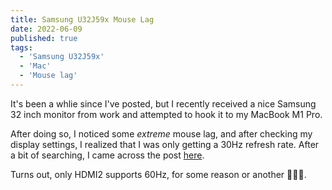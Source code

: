 ```yaml
---
title: Samsung U32J59x Mouse Lag
date: 2022-06-09
published: true
tags:
  - 'Samsung U32J59x'
  - 'Mac'
  - 'Mouse lag'
---
```


It's been a whlie since I've posted, but I recently received a nice Samsung 32 inch monitor from work and attempted to hook it to my MacBook M1 Pro.  

After doing so, I noticed some *extreme* mouse lag, and after checking my display settings, I realized that I was only getting a 30Hz refresh rate.  After a bit of searching, I came across the post [here](https://discussions.apple.com/thread/253620760).

Turns out, only HDMI2 supports 60Hz, for some reason or another 🤷🏻‍♂️.